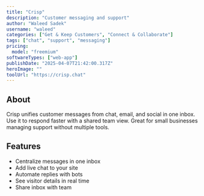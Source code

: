 ---
title: "Crisp"
description: "Customer messaging and support"
author: "Waleed Sadek"
username: "waleed"
categories: ["Get & Keep Customers", "Connect & Collaborate"]
tags: ["chat", "support", "messaging"]
pricing:
  model: "freemium"
softwareTypes: ["web-app"]
publishDate: "2025-04-07T21:42:00.317Z"
heroImage: ""
toolUrl: "https://crisp.chat"
---
## About
Crisp unifies customer messages from chat, email, and social in one inbox. Use it to respond faster with a shared team view. Great for small businesses managing support without multiple tools.

## Features
- Centralize messages in one inbox
- Add live chat to your site
- Automate replies with bots
- See visitor details in real time
- Share inbox with team